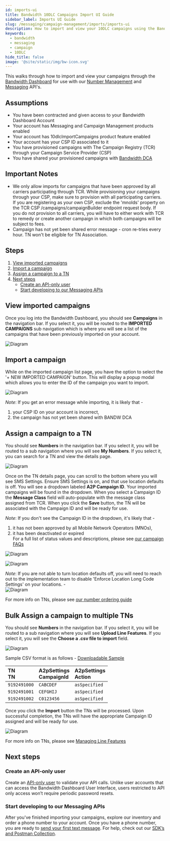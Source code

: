 ```yaml
---
id: imports-ui
title: Bandwidth 10DLC Campaigns Import UI Guide
sidebar_label: Imports UI Guide
slug: /messaging/campaign-management/imports/imports-ui
description: How to import and view your 10DLC campaigns using the Bandwidth Dashboard
keywords:
  - bandwidth
  - messaging
  - campaign
  - 10DLC
hide_title: false
image: '@site/static/img/bw-icon.svg'
---
```


This walks through how to import and view your campaigns through the [Bandwidth Dashboard](https://dashboard.bandwidth.com) for use with our [Number Management](/docs/numbers/) and [Messaging](/docs/messaging/) API's.

## Assumptions
* You have been contracted and given access to your Bandwidth Dashboard Account
* Your account has Messaging and Campaign Management products enabled
* Your account has 10dlcImportCampaigns product feature enabled
* Your account has your CSP ID associated to it
* You have provisioned campaigns with The Campaign Registry (TCR) through your Campaign Service Provider (CSP)
* You have shared your provisioned campaigns with [Bandwidth DCA](../faq)

## Important Notes

* We only allow imports for campaigns that have been approved by all carriers participating through TCR. 
While provisioning your campaigns through your CSP, make sure to provision with all participating carriers. 
If you are registering as your own CSP, exclude the 'mnoIds' property on the TCR CSP /campaigns/campaignBuilder endpoint request body. 
If you do not provision to all carriers, you will have to either work with TCR to remedy or create another campaign in which both campaigns will be subject to fees.
* Campaign has not yet been shared error message - cron re-tries every hour. TN won't be eligible for TN Association.

## Steps
1. [View imported campaigns](#view-imported-campaigns)
1. [Import a campaign](#import-a-campaign)
1. [Assign a campaign to a TN](#assign-a-campaign-to-a-tn)
1. [Next steps](#next-steps)
    * [Create an API-only user](#create-an-api-only-user)
    * [Start developing to our Messaging APIs](#start-developing-to-our-messaging-apis)

## View imported campaigns
Once you log into the Bandwidth Dashboard, you should see **Campaigns** in the navigation bar. 
If you select it, you will be routed to the **IMPORTED CAMPAIGNS** sub navigation 
which is where you will see a list of the campaigns that have been previously imported on your account. 

![Diagram](@site/static/img/docs-diagrams/messaging/campaign-import-list.png)


## Import a campaign
While on the imported campaign list page, you have the option to select the '+ NEW IMPORTED CAMPAIGN' button.
This will display a popup modal which allows you to enter the ID of the campaign you want to import.

![Diagram](@site/static/img/docs-diagrams/messaging/campaign-import-modal.png)
<br/>

_Note_: If you get an error message while importing, it is likely that -
1) your CSP ID on your account is incorrect,
2) the campaign has not yet been shared with BANDW DCA

## Assign a campaign to a TN

You should see **Numbers** in the navigation bar. 
If you select it, you will be routed to a sub navigation where you will see **My Numbers**.
If you select it, you can search for a TN and view the details page.

![Diagram](@site/static/img/docs-diagrams/messaging/tn-option-order-1.png)
<br/>

Once on the TN details page, you can scroll to the bottom where you will see SMS Settings. 
Ensure SMS Settings is on, and that use location defaults is off. 
You will see a dropdown labeled **A2P Campaign ID**. 
Your imported campaigns will be found in the dropdown. 
When you select a Campaign ID the **Message Class** field will auto-populate with the message class assigned from TCR.
When you click the **Save** button, the TN will be associated with the Campaign ID and will be ready for use.<br/>

_Note_: 
If you don't see the Campaign ID in the dropdown, it's likely that - 
1) it has not been approved by all Mobile Network Operators (MNOs),
2) it has been deactivated or expired<br/>
For a full list of status values and descriptions, please see [our campaign FAQs](../faq) <br/>

![Diagram](@site/static/img/docs-diagrams/messaging/tn-option-order-2.png)
<br/> 
  
![Diagram](@site/static/img/docs-diagrams/messaging/tn-option-order-3.png)
<br/>

_Note_: 
If you are not able to turn location defaults off, you will need to reach out to the implementation team to disable 'Enforce Location Long Code Settings' on your locations. - <br/>
![Diagram](@site/static/img/docs-diagrams/messaging/disabled-location-defaults.png)
<br/>

For more info on TNs, please see [our number ordering guide](/docs/numbers/guides/searchingForNumbers/)

## Bulk Assign a campaign to multiple TNs
You should see **Numbers** in the navigation bar. 
If you select it, you will be routed to a sub navigation where you will see **Upload Line Features**.
If you select it, you will see the **Choose a .csv file to import** field.

![Diagram](@site/static/img/docs-diagrams/messaging/tn-bulk-upload-1.png)
<br/>

Sample CSV format is as follows - [Downloadable Sample](@site/static/csv/tn_option_order_sample.csv)

| TN <br/> TN       | A2pSettings <br/> CampaignId   | A2pSettings <br/> Action      | 
|:------------------|:------------------|:------------------|
| `9192491000`      | `CABCDEF`         | `asSpecified`     |
| `9192491001`      | `CEFGHIJ`         | `asSpecified`     |
| `9192491002`      | `C0123456`        | `asSpecified`     |

Once you click the **Import** button the TNs will be processed. 
Upon successful completion, the TNs will have the appropriate Campaign ID assigned and will be ready for use.

![Diagram](@site/static/img/docs-diagrams/messaging/tn-bulk-upload-2.png)
<br/>

For more info on TNs, please see [Managing Line Features](/docs/numbers/guides/manageNumberFeatures/)

## Next steps
### Create an API-only user
Create an [API-only user](../../../../account/credentials) to validate your API calls. Unlike user accounts that can access the Bandwidth Dashboard User Interface, users restricted to API only access won’t require periodic password resets.

### Start developing to our Messaging APIs
After you've finished importing your campaigns, explore our inventory and order a phone number to your account. Once you have a phone number, you are ready to [send your first text message](/../../../../messaging/createMessage). For help, check out our [SDK’s and Postman Collection](/sdks/).
